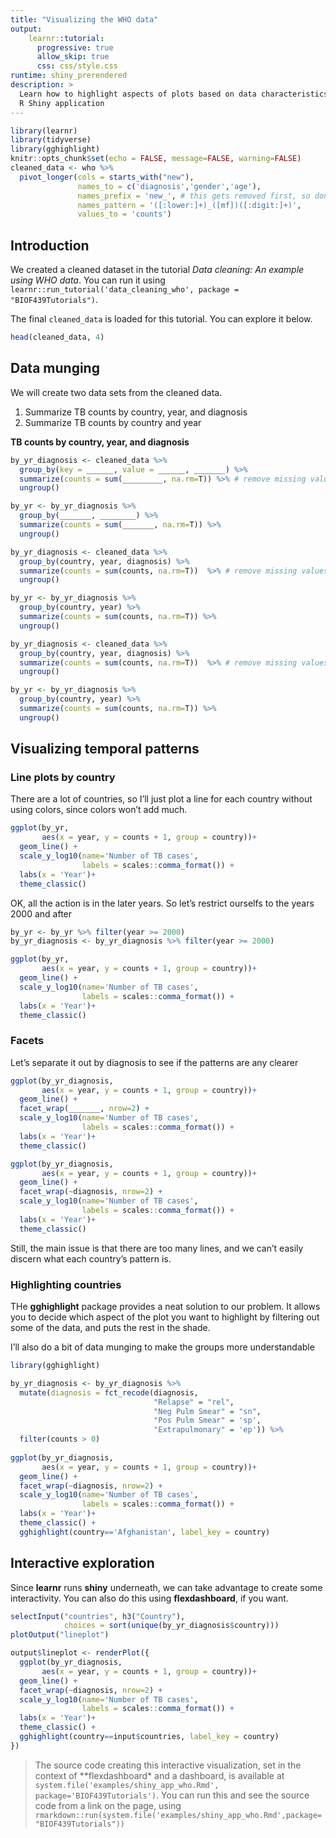 ```yaml
---
title: "Visualizing the WHO data"
output: 
    learnr::tutorial:
      progressive: true
      allow_skip: true
      css: css/style.css
runtime: shiny_prerendered
description: >
  Learn how to highlight aspects of plots based on data characteristics, as well as create a very basic 
  R Shiny application
---
```


```r
library(learnr)
library(tidyverse)
library(gghighlight)
knitr::opts_chunk$set(echo = FALSE, message=FALSE, warning=FALSE)
cleaned_data <- who %>% 
  pivot_longer(cols = starts_with("new"),
               names_to = c('diagnosis','gender','age'),
               names_prefix = 'new_', # this gets removed first, so don't include in regex
               names_pattern = '([:lower:]+)_([mf])([:digit:]+)',
               values_to = 'counts')
```

## Introduction

We created a cleaned dataset in the tutorial _Data cleaning: An example using WHO data_. You can run it using `learnr::run_tutorial('data_cleaning_who', package = "BIOF439Tutorials")`. 

The final `cleaned_data` is loaded for this tutorial. You can explore it below.

```r
head(cleaned_data, 4)
```



## Data munging


We will create two data sets from the cleaned data. 

1. Summarize TB counts by country, year, and diagnosis
1. Summarize TB counts by country and year

**TB counts by country, year, and diagnosis**

```r
by_yr_diagnosis <- cleaned_data %>% 
  group_by(key = ______, value = ______, _______) %>% 
  summarize(counts = sum(_________, na.rm=T)) %>% # remove missing values before summing
  ungroup()

by_yr <- by_yr_diagnosis %>% 
  group_by(_______, ________) %>% 
  summarize(counts = sum(_______, na.rm=T)) %>% 
  ungroup()
```

```r
by_yr_diagnosis <- cleaned_data %>% 
  group_by(country, year, diagnosis) %>% 
  summarize(counts = sum(counts, na.rm=T))  %>% # remove missing values before summing
  ungroup()

by_yr <- by_yr_diagnosis %>% 
  group_by(country, year) %>% 
  summarize(counts = sum(counts, na.rm=T)) %>% 
  ungroup()
```

```r
by_yr_diagnosis <- cleaned_data %>% 
  group_by(country, year, diagnosis) %>% 
  summarize(counts = sum(counts, na.rm=T))  %>% # remove missing values before summing
  ungroup()

by_yr <- by_yr_diagnosis %>% 
  group_by(country, year) %>% 
  summarize(counts = sum(counts, na.rm=T)) %>% 
  ungroup()
```

## Visualizing temporal patterns

### Line plots by country

There are a lot of countries, so I'll just plot a line for 
each country without using colors, since colors won't add much.

```r
ggplot(by_yr, 
       aes(x = year, y = counts + 1, group = country))+
  geom_line() + 
  scale_y_log10(name='Number of TB cases',
                labels = scales::comma_format()) + 
  labs(x = 'Year')+
  theme_classic()
```


OK, all the action is in the later years. So let's restrict ourselfs 
to the years 2000 and after

```r
by_yr <- by_yr %>% filter(year >= 2000)
by_yr_diagnosis <- by_yr_diagnosis %>% filter(year >= 2000)

ggplot(by_yr, 
       aes(x = year, y = counts + 1, group = country))+
  geom_line() + 
  scale_y_log10(name='Number of TB cases',
                labels = scales::comma_format()) + 
  labs(x = 'Year')+
  theme_classic()
```

### Facets

Let's separate it out by diagnosis to see if the patterns are any clearer

```r
ggplot(by_yr_diagnosis,
       aes(x = year, y = counts + 1, group = country))+
  geom_line() + 
  facet_wrap(_______, nrow=2) + 
  scale_y_log10(name='Number of TB cases',
                labels = scales::comma_format()) + 
  labs(x = 'Year')+
  theme_classic()
```
```r
ggplot(by_yr_diagnosis,
       aes(x = year, y = counts + 1, group = country))+
  geom_line() + 
  facet_wrap(~diagnosis, nrow=2) + 
  scale_y_log10(name='Number of TB cases',
                labels = scales::comma_format()) + 
  labs(x = 'Year')+
  theme_classic()
```

Still, the main issue is that there are too many lines, and we can't easily discern what each country's pattern is. 

### Highlighting countries

THe **gghighlight** package provides a neat solution to our problem. It allows you to decide which aspect of the plot you want to highlight by filtering out some of the data, and puts the rest in the shade. 

I'll also do a bit of data munging to make the groups more understandable

```r
library(gghighlight)

by_yr_diagnosis <- by_yr_diagnosis %>% 
  mutate(diagnosis = fct_recode(diagnosis,
                                "Relapse" = "rel",
                                "Neg Pulm Smear" = "sn",
                                "Pos Pulm Smear" = 'sp',
                                "Extrapulmonary" = 'ep')) %>% 
  filter(counts > 0)
  
ggplot(by_yr_diagnosis,
       aes(x = year, y = counts + 1, group = country))+
  geom_line() + 
  facet_wrap(~diagnosis, nrow=2) + 
  scale_y_log10(name='Number of TB cases',
                labels = scales::comma_format()) + 
  labs(x = 'Year')+
  theme_classic() + 
  gghighlight(country=='Afghanistan', label_key = country)
```

## Interactive exploration

Since **learnr** runs **shiny** underneath, we can take advantage to
create some interactivity. You can also do this using **flexdashboard**, if you want.

```r
selectInput("countries", h3("Country"),
            choices = sort(unique(by_yr_diagnosis$country)))
plotOutput("lineplot")
```

```r
output$lineplot <- renderPlot({
  ggplot(by_yr_diagnosis,
       aes(x = year, y = counts + 1, group = country))+
  geom_line() + 
  facet_wrap(~diagnosis, nrow=2) +
  scale_y_log10(name='Number of TB cases',
                labels = scales::comma_format()) + 
  labs(x = 'Year')+
  theme_classic() + 
  gghighlight(country==input$countries, label_key = country)
})
```

> The source code creating this interactive visualization, set in the 
context of **flexdashboard* and a dashboard, is available at `system.file('examples/shiny_app_who.Rmd', package='BIOF439Tutorials')`. 
You can run this and see the source code from a link on the page, using
`rmarkdown::run(system.file('examples/shiny_app_who.Rmd',package="BIOF439Tutorials"))`

